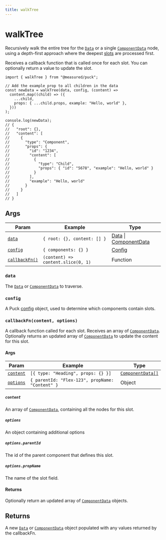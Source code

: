 ```yaml
---
title: walkTree
---
```


# walkTree

Recursively walk the entire tree for the [`Data`](/docs/api-reference/data-model/data) or a single [`ComponentData`](/docs/api-reference/data-model/component-data) node, using a depth-first approach where the deepest [slots](/docs/api-reference/fields/slot) are processed first.

Receives a callback function that is called once for each slot. You can optionally return a value to update the slot.

```tsx showLineNumbers copy
import { walkTree } from "@measured/puck";

// Add the example prop to all children in the data
const newData = walkTree(data, config, (content) =>
  content.map((child) => ({
    ...child,
    props: { ...child.props, example: "Hello, world" },
  }))
);

console.log(newData);
// {
//   "root": {},
//   "content": [
//     {
//       "type": "Component",
//       "props": {
//         "id": "1234",
//         "content": [
//           {
//             "type": "Child",
//             "props": { "id": "5678", "example": "Hello, world" }
//           }
//         ],
//         "example": "Hello, world"
//       }
//     }
//   ]
// }
```

## Args

| Param                                        | Example                            | Type                                                                                                          |
| -------------------------------------------- | ---------------------------------- | ------------------------------------------------------------------------------------------------------------- |
| [`data`](#data)                              | `{ root: {}, content: [] }`        | [Data](/docs/api-reference/data-model/data) \| [ComponentData](/docs/api-reference/data-model/component-data) |
| [`config`](#config)                          | `{ components: {} }`               | [Config](/docs/api-reference/configuration/config)                                                            |
| [`callbackFn()`](#callbackfncontent-options) | `(content) => content.slice(0, 1)` | Function                                                                                                      |

### `data`

The [`Data`](/docs/api-reference/data-model/data) or [`ComponentData`](/docs/api-reference/data-model/component-data) to traverse.

### `config`

A Puck [config](/docs/api-reference/configuration/config) object, used to determine which components contain slots.

### `callbackFn(content, options)`

A callback function called for each slot. Receives an array of [`ComponentData`](/docs/api-reference/data-model/component-data). Optionally returns an updated array of [`ComponentData`](/docs/api-reference/data-model/component-data) to update the content for this slot.

#### Args

| Param                 | Example                                         | Type                                                               |
| --------------------- | ----------------------------------------------- | ------------------------------------------------------------------ |
| [`content`](#content) | `[{ type: "Heading", props: {} }]`              | [`ComponentData[]`](/docs/api-reference/data-model/component-data) |
| [`options`](#options) | `{ parentId: "Flex-123", propName: "Content" }` | Object                                                             |

##### `content`

An array of [`ComponentData`](/docs/api-reference/data-model/component-data), containing all the nodes for this slot.

##### `options`

An object containing additional options

##### `options.parentId`

The id of the parent component that defines this slot.

##### `options.propName`

The name of the slot field.

#### Returns

Optionally return an updated array of [`ComponentData`](/docs/api-reference/data-model/component-data) objects.

## Returns

A new [`Data`](/docs/api-reference/data-model/data) or [`ComponentData`](/docs/api-reference/data-model/component-data) object populated with any values returned by the callbackFn.
